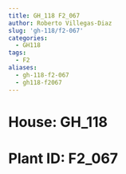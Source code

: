 ```yaml
---
title: GH_118 F2_067
author: Roberto Villegas-Diaz
slug: 'gh-118/f2-067'
categories:
  - GH118
tags:
  - F2
aliases:
  - gh-118-f2-067
  - gh118-f2067
---
```


# **House**: GH_118
# **Plant ID**: F2_067
